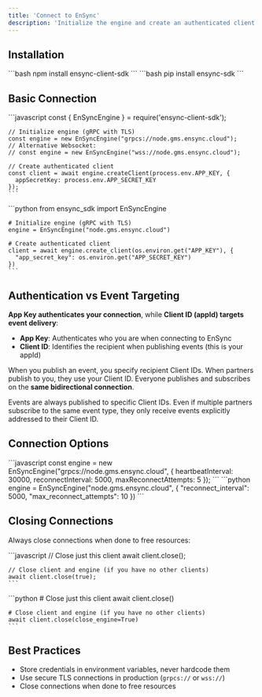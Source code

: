 ```yaml
---
title: 'Connect to EnSync'
description: 'Initialize the engine and create an authenticated client'
---
```


## Installation

<Tabs>
  <Tab title="Node.js">
    ```bash
    npm install ensync-client-sdk
    ```
  </Tab>
  <Tab title="Python">
    ```bash
    pip install ensync-sdk
    ```
  </Tab>
</Tabs>

## Basic Connection

<Tabs>
  <Tab title="Node.js">
    ```javascript
    const { EnSyncEngine } = require('ensync-client-sdk');

    // Initialize engine (gRPC with TLS)
    const engine = new EnSyncEngine("grpcs://node.gms.ensync.cloud");
    // Alternative Websocket:
    // const engine = new EnSyncEngine("wss://node.gms.ensync.cloud");

    // Create authenticated client
    const client = await engine.createClient(process.env.APP_KEY, {
      appSecretKey: process.env.APP_SECRET_KEY
    });
    ```
  </Tab>
  <Tab title="Python">
    ```python
    from ensync_sdk import EnSyncEngine

    # Initialize engine (gRPC with TLS)
    engine = EnSyncEngine("node.gms.ensync.cloud")

    # Create authenticated client
    client = await engine.create_client(os.environ.get("APP_KEY"), {
      "app_secret_key": os.environ.get("APP_SECRET_KEY")
    })
    ```
  </Tab>
</Tabs>

## Authentication vs Event Targeting

**App Key authenticates your connection**, while **Client ID (appId) targets event delivery**:

- **App Key**: Authenticates who you are when connecting to EnSync
- **Client ID**: Identifies the recipient when publishing events (this is your appId)

When you publish an event, you specify recipient Client IDs. When partners publish to you, they use your Client ID. Everyone publishes and subscribes on the **same bidirectional connection**.

<Info>
Events are always published to specific Client IDs. Even if multiple partners subscribe to the same event type, they only receive events explicitly addressed to their Client ID.
</Info>

## Connection Options

<Tabs>
  <Tab title="Node.js">
    ```javascript
    const engine = new EnSyncEngine("grpcs://node.gms.ensync.cloud", {
      heartbeatInterval: 30000,
      reconnectInterval: 5000,
      maxReconnectAttempts: 5
    });
    ```
  </Tab>
  <Tab title="Python">
    ```python
    engine = EnSyncEngine("node.gms.ensync.cloud", {
      "reconnect_interval": 5000,
      "max_reconnect_attempts": 10
    })
    ```
  </Tab>
</Tabs>

## Closing Connections

Always close connections when done to free resources:

<Tabs>
  <Tab title="Node.js">
    ```javascript
    // Close just this client
    await client.close();

    // Close client and engine (if you have no other clients)
    await client.close(true);
    ```
  </Tab>
  <Tab title="Python">
    ```python
    # Close just this client
    await client.close()

    # Close client and engine (if you have no other clients)
    await client.close(close_engine=True)
    ```
  </Tab>
</Tabs>

## Best Practices

- Store credentials in environment variables, never hardcode them
- Use secure TLS connections in production (`grpcs://` or `wss://`)
- Close connections when done to free resources
